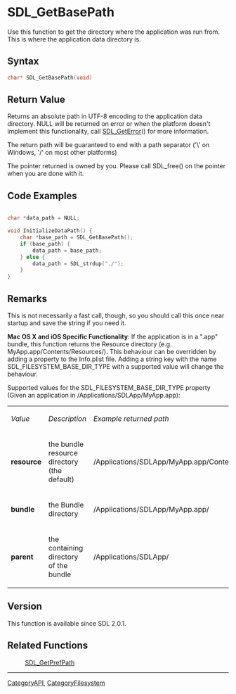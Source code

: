 
= SDL_GetBasePath =
Use this function to get the directory where the application was run from.  This is where the application data directory is.


== Syntax ==
<syntaxhighlight lang='c++'>
char* SDL_GetBasePath(void)
</syntaxhighlight>

== Return Value ==
Returns an absolute path in UTF-8 encoding to the application data directory. NULL will be returned on error or when the platform doesn't implement this functionality, call [[SDL_GetError]]() for more information.

The return path will be guaranteed to end with a path separator ('\' on Windows, '/' on most other platforms)

The pointer returned is owned by you. Please call SDL_free() on the pointer when you are done with it.

== Code Examples ==
<syntaxhighlight lang='c++'>

char *data_path = NULL;

void InitializeDataPath() {
    char *base_path = SDL_GetBasePath();
    if (base_path) {
        data_path = base_path;
    } else {
        data_path = SDL_strdup("./");
    }
}

</syntaxhighlight>


== Remarks ==

This is not necessarily a fast call, though, so you should call this once near startup and save the string if you need it.

'''Mac OS X and iOS Specific Functionality''':
If the application is in a ".app" bundle, this function returns the Resource directory (e.g. MyApp.app/Contents/Resources/). This behaviour can be overridden by adding a property to the Info.plist file. Adding a string key with the name SDL_FILESYSTEM_BASE_DIR_TYPE with a supported value will change the behaviour.

Supported values for the SDL_FILESYSTEM_BASE_DIR_TYPE property (Given an application in /Applications/SDLApp/MyApp.app):

{|
|''Value''
|''Description''
|''Example returned path''
|-
|'''resource'''
|the bundle resource directory (the default)
|/Applications/SDLApp/MyApp.app/Contents/Resources
|-
|'''bundle'''
|the Bundle directory
|/Applications/SDLApp/MyApp.app/
|-
|'''parent'''
|the containing directory of the bundle
|/Applications/SDLApp/
|}

== Version ==
This function is available since SDL 2.0.1.

== Related Functions ==
:[[SDL_GetPrefPath]]

----
[[CategoryAPI]], [[CategoryFilesystem]]
